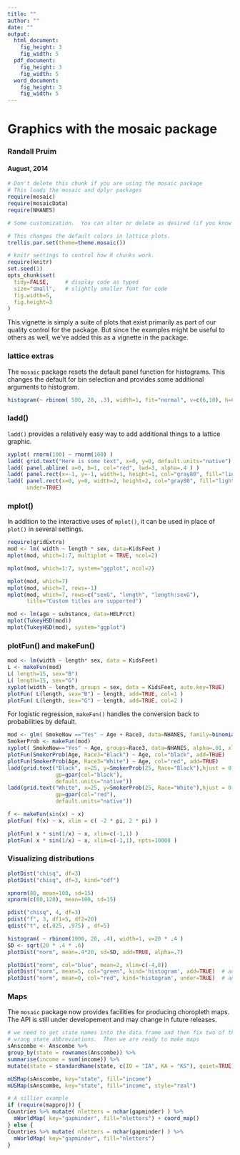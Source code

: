```yaml
---
title: ""
author: ""
date: ""
output: 
  html_document:
    fig_height: 3
    fig_width: 5
  pdf_document:
    fig_height: 3
    fig_width: 5
  word_document:
    fig_height: 3
    fig_width: 5
---
```


<!--
%\VignetteEngine{knitr::knitr}
%\VignetteIndexEntry{Graphics with the mosaic package}
-->

# Graphics with the mosaic package

### Randall Pruim
#### August, 2014

```r
# Don't delete this chunk if you are using the mosaic package
# This loads the mosaic and dplyr packages
require(mosaic)
require(mosaicData)
require(NHANES)
```

```r
# Some customization.  You can alter or delete as desired (if you know what you are doing).

# This changes the default colors in lattice plots.
trellis.par.set(theme=theme.mosaic())  

# knitr settings to control how R chunks work.
require(knitr)
set.seed(1)
opts_chunk$set(
  tidy=FALSE,     # display code as typed
  size="small",   # slightly smaller font for code
  fig.width=5,
  fig.height=3
)
```


This vignette is simply a suite of plots that exist primarily as part of our quality
control for the package.  But since the examples might be useful to others as well, we've added this as a vignette in the package.

### lattice extras

The `mosaic` package resets the default panel function for histograms.  This changes
the default for bin selection and provides some additional arguments to histogram.
```r
histogram(~ rbinom( 500, 20, .3), width=1, fit="normal", v=c(6,10), h=0.1 )
```

### ladd()

`ladd()` provides a relatively easy way to add additional things to a lattice graphic.

```r
xyplot( rnorm(100) ~ rnorm(100) )
ladd( grid.text("Here is some text", x=0, y=0, default.units="native") )
ladd( panel.abline( a=0, b=1, col="red", lwd=3, alpha=.4 ) )
ladd( panel.rect(x=-1, y=-1, width=1, height=1, col="gray80", fill="lightsalmon"))
ladd( panel.rect(x=0, y=0, width=2, height=2, col="gray80", fill="lightskyblue"), 
      under=TRUE)
```

### mplot()

In addition to the interactive uses of `mplot()`, it can be used in place of `plot()` in
several settings.

```r
require(gridExtra)
mod <- lm( width ~ length * sex, data=KidsFeet )
mplot(mod, which=1:7, multiplot = TRUE, ncol=2)
```

```r
mplot(mod, which=1:7, system="ggplot", ncol=2)
```

```r
mplot(mod, which=7)
mplot(mod, which=7, rows=-1)
mplot(mod, which=7, rows=c("sexG", "length", "length:sexG"), 
      title="Custom titles are supported")
```
```r
mod <- lm(age ~ substance, data=HELPrct)
mplot(TukeyHSD(mod))
mplot(TukeyHSD(mod), system="ggplot")
```

### plotFun() and makeFun()


```r
mod <- lm(width ~ length* sex, data = KidsFeet)
L <- makeFun(mod)
L( length=15, sex="B")
L( length=15, sex="G")
xyplot(width ~ length, groups = sex, data = KidsFeet, auto.key=TRUE)
plotFun( L(length, sex="B") ~ length, add=TRUE, col=1 )
plotFun( L(length, sex="G") ~ length, add=TRUE, col=2 )
```

For logistic regression, `makeFun()` handles the conversion back to
probabilities by default.

```r
mod <- glm( SmokeNow =="Yes" ~ Age + Race3, data=NHANES, family=binomial())
SmokerProb <- makeFun(mod)
xyplot( SmokeNow=="Yes" ~ Age, groups=Race3, data=NHANES, alpha=.01, xlim=c(20,90) )
plotFun(SmokerProb(Age, Race3="Black") ~ Age, col="black", add=TRUE)
plotFun(SmokerProb(Age, Race3="White") ~ Age, col="red", add=TRUE) 
ladd(grid.text("Black", x=25, y=SmokerProb(25, Race="Black"),hjust = 0, vjust=-0.2,
               gp=gpar(col="black"),
               default.units="native"))
ladd(grid.text("White", x=25, y=SmokerProb(25, Race="White"),hjust = 0, vjust=-0.2,
               gp=gpar(col="red"),
               default.units="native"))
```

```r
f <- makeFun(sin(x) ~ x)
plotFun( f(x) ~ x, xlim = c( -2 * pi, 2 * pi) )
```

```r
plotFun( x * sin(1/x) ~ x, xlim=c(-1,1) )
plotFun( x * sin(1/x) ~ x, xlim=c(-1,1), npts=10000 )
```

### Visualizing distributions

```r
plotDist("chisq", df=3)
plotDist("chisq", df=3, kind="cdf")
```

```r
xpnorm(80, mean=100, sd=15)
xpnorm(c(80,120), mean=100, sd=15)
```

```r
pdist("chisq", 4, df=3)
pdist("f", 3, df1=5, df2=20)
qdist("t", c(.025, .975) , df=5)
```


```r
histogram( ~ rbinom(1000, 20, .4), width=1, v=20 * .4 )
SD <- sqrt(20 * .4 * .6)
plotDist("norm", mean=.4*20, sd=SD, add=TRUE, alpha=.7)
```

```r
plotDist("norm", col="blue", mean=2, xlim=c(-4,8))
plotDist("norm", mean=5, col="green", kind='histogram', add=TRUE)  # add, overtop
plotDist("norm", mean=0, col="red", kind='histogram', under=TRUE)  # add, but underneath!
```


### Maps

The `mosaic` package now provides facilities for producing choropleth maps.  The API is still under developement and may change in future releases.

```r
# we need to get state names into the data frame and then fix two of them with
# wrong state abbreviations.  Then we are ready to make maps
sAnscombe <- Anscombe %>%
group_by(state = rownames(Anscombe)) %>%
summarise(income = sum(income)) %>%
mutate(state = standardName(state, c(IO = "IA", KA = "KS"), quiet=TRUE))

mUSMap(sAnscombe, key="state", fill="income")
mUSMap(sAnscombe, key="state", fill="income", style="real") 

# A sillier example
if (require(mapproj)) {
Countries %>% mutate( nletters = nchar(gapminder) ) %>%
  mWorldMap( key="gapminder", fill="nletters") + coord_map()
} else {
Countries %>% mutate( nletters = nchar(gapminder) ) %>%
  mWorldMap( key="gapminder", fill="nletters") 
}
```